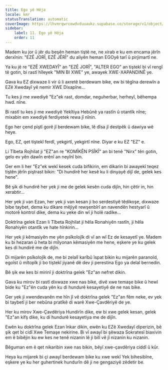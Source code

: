 ```yaml
---
title: Ego yê Hêja
locale: kmr
statusTranslation: automatic
coverImage: https://lhvmrqwrcowdvduuaukz.supabase.co/storage/v1/object/public/strapi-uploads/small_cover-tratado-de-psicologia-revolucionaria.webp-5e15e1cec4e0ebebcde5d7fc7565d8fd.webp
sidebar:
    label: 11. Ego yê Hêja
    order: 11
---
```

Madem ku jor û jêr du beşên heman tiştê ne, ne xirab e ku em encama jêrîn derxînin: "EZÊ JORÎ, EZÊ JÊRÎ" du aliyên heman EGOyê tarî û pirjimartî ne.

Ya ku jê re "EZÊ XWEDAYÎ" an "EZÊ JORÎ", "ALTER EGO" an tiştekî bi vî rengî tê gotin, bi rastî hîleyek "MIN BI XWE" ye, awayek XWE-XAPANDINÊ ye.

Gava ku EZ dixwaze li vir û li axretê berdewam bike, ew bi têgîna derewîn a EZê Xwedayî yê nemir XWE Dixapîne...

Tu kes ji me xwediyê "Ez"ek rast, domdar, neguherbar, herheyî, bêhempa hwd. nîne.

Bi rastî tu kes ji me xwediyê Yekîtiya Hebûnê ya rastîn û otantîk nîne; mixabin em xwediyê ferdiyetek rewa jî nînin.

Ego her çend piştî gorê jî berdewam bike, lê dîsa jî destpêk û dawiya wê heye.

Ego, EZ, qet tiştekî ferdî, yekgirtî, yekgirtî nîne. Diyar e ku EZ "EZ" e.

Li Tîbeta Rojhilat ji "EZ"an re "KOMÎKÊN PSÎKÎ" an bi tenê "Nirx" tên gotin, gelo ev yên dawîn erênî an neyînî bin.

Ger em li her "Ez"ek wekî kesek cuda bifikirin, em dikarin bi awayekî teqez tiştên jêrîn piştrast bikin: "Di hundirê her kesê ku li dinyayê dijî de, gelek kes hene".

Bê şik di hundirê her yek ji me de gelek kesên cuda dijîn, hin çêtir in, hin xerabtir...

Her yek ji van Ezan, her yek ji van kesan ji bo serdestiyê têdikoşe, dixwaze bibe taybet, dema ku dikare mêjiyê rewşenbîrî an navendên hestyarî û motorê kontrol dike, dema ku yeke din wî ji holê radike...

Doktrîna gelek Ezan li Tîbeta Rojhilat ji hêla Ronahiyên rastîn, ji hêla Ronahiyên otantîk ve hate hînkirin...

Her yek ji kêmasiyên me yên psîkolojîk di vî an wî Ez de kesayetî ye. Madem ku bi hezaran û heta bi mîlyonan kêmasiyên me hene, eşkere ye ku gelek kes di hundirê me de dijîn.

Di mijarên psîkolojîk de, me bi zelalî karîbû îspat bikin ku mijarên paranoîd, egoîst û mîtopîk ji bo tiştekî jiyanê dê dev ji perestina Ego ya delal bernedin.

Bê şik ew kes bi mirinî ji doktrîna gelek "Ez"an nefret dikin.

Gava ku mirov bi rastî dixwaze xwe nas bike, divê xwe temaşe bike û hewl bide ku "Ez"ên cuda yên ku di hundurê kesayetiyê de ne nas bike.

Ger yek ji xwendevanên me hîn jî vê doktrîna gelek "Ez"an fêm neke, ev yek bi taybetî ji ber nebûna pratîkê di warê Xwe-Çavdêriyê de ye.

Her ku mirov Xwe-Çavdêriya Hundirîn dike, ew bi xwe gelek kesan, gelek "Ez"an kifş dike, ku di hundurê kesayetiya me de dijîn.

Ewên ku doktrîna gelek Ezan înkar dikin, ewên ku EZê Xwedayî diperizin, bê şik qet bi cidî Xwe Temaşe nekirine. Bi vî awayî bi şêwaza Sokratesî biaxivin em ê bibêjin ku ew kes ne tenê nizanin lê ji bilî vê jî nizanin ku nizanin.

Bêguman em ê qet nikaribin xwe nas bikin, bêyî xwe-çavdêriya ciddî û kûr.

Heya ku mijarek bi çi awayî berdewam bike ku xwe wekî Yek bihesibîne, eşkere ye ku her guhertinek hundurîn dê ji ne gengaziyê zêdetir be.

